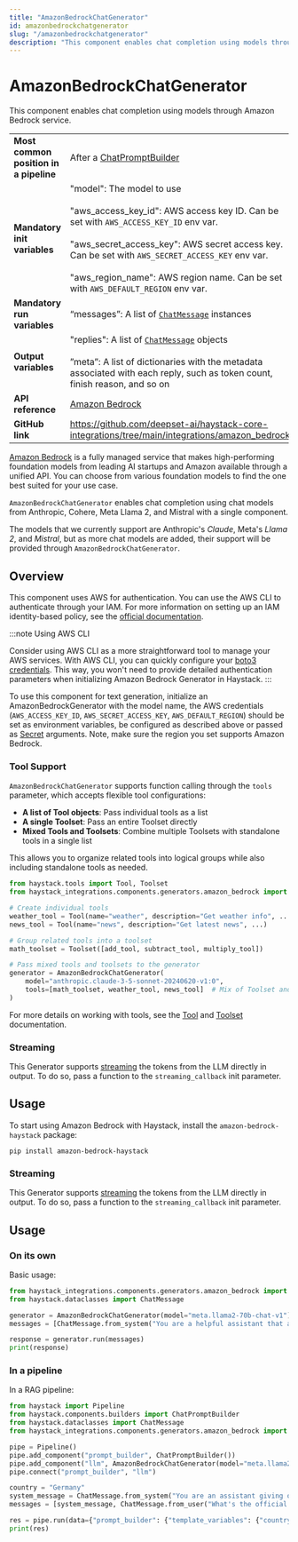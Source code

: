 ```yaml
---
title: "AmazonBedrockChatGenerator"
id: amazonbedrockchatgenerator
slug: "/amazonbedrockchatgenerator"
description: "This component enables chat completion using models through Amazon Bedrock service."
---
```


# AmazonBedrockChatGenerator

This component enables chat completion using models through Amazon Bedrock service.

|  |  |
| --- | --- |
| **Most common position in a pipeline** | After a [ChatPromptBuilder](../builders/chatpromptbuilder.mdx)  |
| **Mandatory init variables** | "model": The model to use  <br /> <br />"aws_access_key_id": AWS access key ID. Can be set with `AWS_ACCESS_KEY_ID` env var.  <br /> <br />"aws_secret_access_key": AWS secret access key. Can be set with `AWS_SECRET_ACCESS_KEY` env var.  <br /> <br />"aws_region_name": AWS region name. Can be set with `AWS_DEFAULT_REGION` env var. |
| **Mandatory run variables** | “messages”: A list of [`ChatMessage`](../../concepts/data-classes/chatmessage.mdx)  instances |
| **Output variables** | "replies": A list of [`ChatMessage`](../../concepts/data-classes/chatmessage.mdx)  objects  <br /> <br />”meta”: A list of dictionaries with the metadata associated with each reply, such as token count, finish reason, and so on |
| **API reference** | [Amazon Bedrock](/reference/integrations-amazon-bedrock) |
| **GitHub link** | https://github.com/deepset-ai/haystack-core-integrations/tree/main/integrations/amazon_bedrock |

[Amazon Bedrock](https://docs.aws.amazon.com/bedrock/latest/userguide/what-is-bedrock.html) is a fully managed service that makes high-performing foundation models from leading AI startups and Amazon available through a unified API. You can choose from various foundation models to find the one best suited for your use case.

`AmazonBedrockChatGenerator` enables chat completion using chat models from Anthropic, Cohere, Meta Llama 2, and Mistral with a single component.

The models that we currently support are Anthropic's _Claude_, Meta's _Llama 2_, and _Mistral_, but as more chat models are added, their support will be provided through `AmazonBedrockChatGenerator`.

## Overview

This component uses AWS for authentication. You can use the AWS CLI to authenticate through your IAM. For more information on setting up an IAM identity-based policy, see the [official documentation](https://docs.aws.amazon.com/bedrock/latest/userguide/security_iam_id-based-policy-examples.html).

:::note
Using AWS CLI

Consider using AWS CLI as a more straightforward tool to manage your AWS services. With AWS CLI, you can quickly configure your [boto3 credentials](https://boto3.amazonaws.com/v1/documentation/api/latest/guide/credentials.html). This way, you won't need to provide detailed authentication parameters when initializing Amazon Bedrock Generator in Haystack.
:::

To use this component for text generation, initialize an AmazonBedrockGenerator with the model name, the AWS credentials (`AWS_ACCESS_KEY_ID`, `AWS_SECRET_ACCESS_KEY`, `AWS_DEFAULT_REGION`) should be set as environment variables, be configured as described above or passed as [Secret](../../concepts/secret-management.mdx) arguments. Note, make sure the region you set supports Amazon Bedrock.

### Tool Support

`AmazonBedrockChatGenerator` supports function calling through the `tools` parameter, which accepts flexible tool configurations:

- **A list of Tool objects**: Pass individual tools as a list
- **A single Toolset**: Pass an entire Toolset directly
- **Mixed Tools and Toolsets**: Combine multiple Toolsets with standalone tools in a single list

This allows you to organize related tools into logical groups while also including standalone tools as needed.

```python
from haystack.tools import Tool, Toolset
from haystack_integrations.components.generators.amazon_bedrock import AmazonBedrockChatGenerator

# Create individual tools
weather_tool = Tool(name="weather", description="Get weather info", ...)
news_tool = Tool(name="news", description="Get latest news", ...)

# Group related tools into a toolset
math_toolset = Toolset([add_tool, subtract_tool, multiply_tool])

# Pass mixed tools and toolsets to the generator
generator = AmazonBedrockChatGenerator(
    model="anthropic.claude-3-5-sonnet-20240620-v1:0",
    tools=[math_toolset, weather_tool, news_tool]  # Mix of Toolset and Tool objects
)
```

For more details on working with tools, see the [Tool](../../tools/tool.mdx) and [Toolset](../../tools/toolset.mdx) documentation.

### Streaming

This Generator supports [streaming](guides-to-generators/choosing-the-right-generator.mdx#streaming-support) the tokens from the LLM directly in output. To do so, pass a function to the `streaming_callback` init parameter.

## Usage

To start using Amazon Bedrock with Haystack, install the `amazon-bedrock-haystack` package:

```shell
pip install amazon-bedrock-haystack
```

### Streaming

This Generator supports [streaming](guides-to-generators/choosing-the-right-generator.mdx#streaming-support) the tokens from the LLM directly in output. To do so, pass a function to the `streaming_callback` init parameter.

## Usage

### On its own

Basic usage:

```python
from haystack_integrations.components.generators.amazon_bedrock import AmazonBedrockChatGenerator
from haystack.dataclasses import ChatMessage

generator = AmazonBedrockChatGenerator(model="meta.llama2-70b-chat-v1")
messages = [ChatMessage.from_system("You are a helpful assistant that answers question in Spanish only"), ChatMessage.from_user("What's Natural Language Processing? Be brief.")]

response = generator.run(messages)
print(response)
```

### In a pipeline

In a RAG pipeline:

```python
from haystack import Pipeline
from haystack.components.builders import ChatPromptBuilder
from haystack.dataclasses import ChatMessage
from haystack_integrations.components.generators.amazon_bedrock import AmazonBedrockChatGenerator

pipe = Pipeline()
pipe.add_component("prompt_builder", ChatPromptBuilder())
pipe.add_component("llm", AmazonBedrockChatGenerator(model="meta.llama2-70b-chat-v1"))
pipe.connect("prompt_builder", "llm")

country = "Germany"
system_message = ChatMessage.from_system("You are an assistant giving out valuable information to language learners.")
messages = [system_message, ChatMessage.from_user("What's the official language of {{ country }}?")]

res = pipe.run(data={"prompt_builder": {"template_variables": {"country": country}, "template": messages}})
print(res)
```
